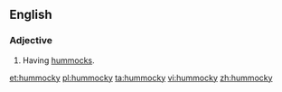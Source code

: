 ==English==
===Adjective===
{{en-adj}}

#Having [[hummock]]s.

[[et:hummocky]]
[[pl:hummocky]]
[[ta:hummocky]]
[[vi:hummocky]]
[[zh:hummocky]]